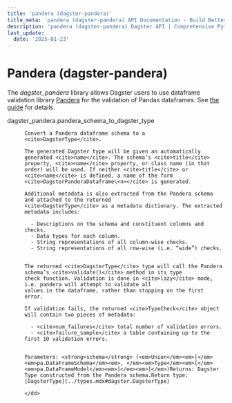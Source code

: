 ```yaml
---
title: 'pandera (dagster-pandera)'
title_meta: 'pandera (dagster-pandera) API Documentation - Build Better Data Pipelines | Python Reference Documentation for Dagster'
description: 'pandera (dagster-pandera) Dagster API | Comprehensive Python API documentation for Dagster, the data orchestration platform. Learn how to build, test, and maintain data pipelines with our detailed guides and examples.'
last_update:
  date: '2025-01-23'
---
```


<div class="section" id="pandera-dagster-pandera">

# Pandera (dagster-pandera)

The <cite>dagster_pandera</cite> library allows Dagster users to use dataframe validation library [Pandera](https://github.com/pandera-dev/pandera) for the validation of Pandas dataframes. See [the guide](https://docs.dagster.io/integrations/pandera) for details.

<dl>
    <dt><Link id='dagster_pandera.pandera_schema_to_dagster_type'>dagster_pandera.pandera_schema_to_dagster_type</Link></dt>
    <dd>

    Convert a Pandera dataframe schema to a <cite>DagsterType</cite>.

    The generated Dagster type will be given an automatically generated <cite>name</cite>. The schema’s <cite>title</cite>
    property, <cite>name</cite> property, or class name (in that order) will be used. If neither <cite>title</cite> or
    <cite>name</cite> is defined, a name of the form <cite>DagsterPanderaDataframe\<n></cite> is generated.

    Additional metadata is also extracted from the Pandera schema and attached to the returned
    <cite>DagsterType</cite> as a metadata dictionary. The extracted metadata includes:

      - Descriptions on the schema and constituent columns and checks.
      - Data types for each column.
      - String representations of all column-wise checks.
      - String representations of all row-wise (i.e. “wide”) checks.


    The returned <cite>DagsterType</cite> type will call the Pandera schema’s <cite>validate()</cite> method in its type
    check function. Validation is done in <cite>lazy</cite> mode, i.e. pandera will attempt to validate all
    values in the dataframe, rather than stopping on the first error.

    If validation fails, the returned <cite>TypeCheck</cite> object will contain two pieces of metadata:

      - <cite>num_failures</cite> total number of validation errors.
      - <cite>failure_sample</cite> a table containing up to the first 10 validation errors.


    Parameters: <strong>schema</strong> (<em>Union</em><em>[</em><em>pa.DataFrameSchema</em><em>, </em><em>Type</em><em>[</em><em>pa.DataFrameModel</em><em>]</em><em>]</em>)Returns: Dagster Type constructed from the Pandera schema.Return type: [DagsterType](../types.mdx#dagster.DagsterType)

    </dd>

</dl>
</div>
